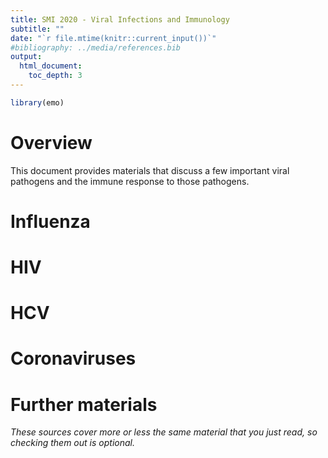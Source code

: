 ```yaml
---
title: SMI 2020 - Viral Infections and Immunology
subtitle: ""
date: "`r file.mtime(knitr::current_input())`"
#bibliography: ../media/references.bib
output: 
  html_document:
    toc_depth: 3
---
```


```r
library(emo)
```


# Overview
This document provides materials that discuss a few important viral pathogens and the immune response to those pathogens.



# Influenza


# HIV


# HCV


# Coronaviruses



# Further materials

_These sources cover more or less the same material that you just read, so checking them out is optional._



